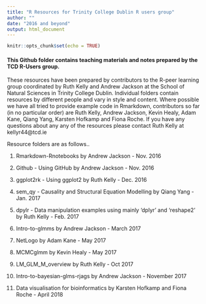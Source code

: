 ```yaml
---
title: "R Resources for Trinity College Dublin R users group"
author: ""
date: "2016 and beyond"
output: html_document
---
```


```r
knitr::opts_chunk$set(echo = TRUE)
```


#### This Github folder contains teaching materials and notes prepared by the TCD R-Users group.

These resources have been prepared by contributors to the R-peer learning group coordinated by Ruth Kelly and Andrew Jackson at the School of Natural Sciences in Trinity College Dublin.  Individual folders contain resources by different people and vary in style and content.  Where possible we have all tried to provide example code in Rmarkdown, contributors so far (in no particular order) are Ruth Kelly, Andrew Jackson, Kevin Healy, Adam Kane, Qiang Yang, Karsten Hofkamp and Fiona Roche.  If you have any questions about any any of the resources please contact Ruth Kelly at kellyr44@tcd.ie


Resource folders are as follows..

1. Rmarkdown-Rnotebooks by Andrew Jackson - Nov. 2016

2. Github - Using GitHub by Andrew Jackson - Nov. 2016

3. ggplot2rk - Using ggplot2 by Ruth Kelly - Dec. 2016

4. sem_qy -  Causality and Structural Equation Modelling by Qiang Yang - Jan. 2017

5. dpylr - Data manipulation examples using mainly 'dplyr' and 'reshape2' by Ruth Kelly - Feb. 2017

6. Intro-to-glmms by Andrew Jackson - March 2017

7. NetLogo by Adam Kane - May 2017

8. MCMCglmm by Kevin Healy - May 2017

9. LM_GLM_M_overview by Ruth Kelly - Oct 2017

10. Intro-to-bayesian-glms-rjags by Andrew Jackson  - November 2017

11. Data visualisation for bioinformatics by Karsten Hofkamp and Fiona Roche - April 2018